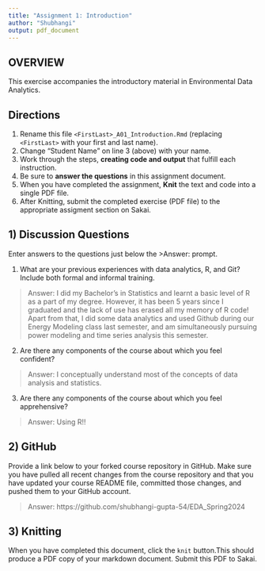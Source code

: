 ```yaml
---
title: "Assignment 1: Introduction"
author: "Shubhangi"
output: pdf_document
---
```


## OVERVIEW

This exercise accompanies the introductory material in Environmental Data Analytics. 

## Directions
1.  Rename this file `<FirstLast>_A01_Introduction.Rmd` (replacing `<FirstLast>` with your first and last name).
2.  Change "Student Name" on line 3 (above) with your name.
3.  Work through the steps, **creating code and output** that fulfill each instruction.
4.  Be sure to **answer the questions** in this assignment document.
5.  When you have completed the assignment, **Knit** the text and code into a single PDF file.
6.  After Knitting, submit the completed exercise (PDF file) to the appropriate assigment section on Sakai.


## 1) Discussion Questions
Enter answers to the questions just below the >Answer: prompt.

1. What are your previous experiences with data analytics, R, and Git? Include both formal and informal training.

> Answer: I did my Bachelor's in Statistics and learnt a basic level of R as a part of my degree. However, it has been 5 years since I graduated and the lack of use has erased all my memory of R code! Apart from that, I did some data analytics and used Github during our Energy Modeling class last semester, and am simultaneously pursuing power modeling and time series analysis this semester.

2. Are there any components of the course about which you feel confident?

> Answer: I conceptually understand most of the concepts of data analysis and statistics.

3. Are there any components of the course about which you feel apprehensive?

> Answer: Using R!!

## 2) GitHub

Provide a link below to your forked course repository in GitHub. Make sure you have pulled all recent changes from the course repository and that you have updated your course README file, committed those changes, and pushed them to your GitHub account. 

> Answer: https://github.com/shubhangi-gupta-54/EDA_Spring2024

## 3) Knitting
When you have completed this document, click the `knit` button.This should produce a PDF copy of your markdown document. Submit this PDF to Sakai. 


